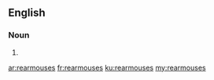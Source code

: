 ==English==

===Noun===
{{head|en|noun plural form}}

# {{plural of|rearmouse|lang=en}}

[[ar:rearmouses]]
[[fr:rearmouses]]
[[ku:rearmouses]]
[[my:rearmouses]]